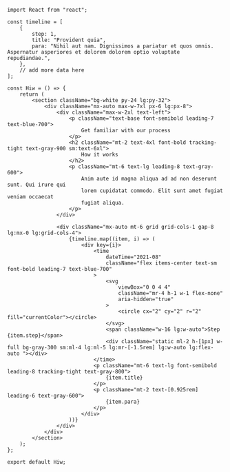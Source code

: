 ```tsx
import React from "react";

const timeline = [
    {
        step: 1,
        title: "Provident quia",
        para: "Nihil aut nam. Dignissimos a pariatur et quos omnis. Aspernatur asperiores et dolorem dolorem optio voluptate repudiandae.",
    },
    // add more data here
];

const Hiw = () => {
    return (
        <section className="bg-white py-24 lg:py-32">
            <div className="mx-auto max-w-7xl px-6 lg:px-8">
                <div className="max-w-2xl text-left">
                    <p className="text-base font-semibold leading-7 text-blue-700">
                        Get familiar with our process
                    </p>
                    <h2 className="mt-2 text-4xl font-bold tracking-tight text-gray-900 sm:text-6xl">
                        How it works
                    </h2>
                    <p className="mt-6 text-lg leading-8 text-gray-600">
                        Anim aute id magna aliqua ad ad non deserunt sunt. Qui irure qui
                        lorem cupidatat commodo. Elit sunt amet fugiat veniam occaecat
                        fugiat aliqua.
                    </p>
                </div>

                <div className="mx-auto mt-6 grid grid-cols-1 gap-8 lg:mx-0 lg:grid-cols-4">
                    {timeline.map((item, i) => (
                        <div key={i}>
                            <time
                                dateTime="2021-08"
                                className="flex items-center text-sm font-bold leading-7 text-blue-700"
                            >
                                <svg
                                    viewBox="0 0 4 4"
                                    className="mr-4 h-1 w-1 flex-none"
                                    aria-hidden="true"
                                >
                                    <circle cx="2" cy="2" r="2" fill="currentColor"></circle>
                                </svg>
                                <span className="w-16 lg:w-auto">Step {item.step}</span>
                                <div className="static ml-2 h-[1px] w-full bg-gray-300 sm:ml-4 lg:ml-5 lg:mr-[-1.5rem] lg:w-auto lg:flex-auto "></div>
                            </time>
                            <p className="mt-6 text-lg font-semibold leading-8 tracking-tight text-gray-800">
                                {item.title}
                            </p>
                            <p className="mt-2 text-[0.925rem] leading-6 text-gray-600">
                                {item.para}
                            </p>
                        </div>
                    ))}
                </div>
            </div>
        </section>
    );
};

export default Hiw;
```